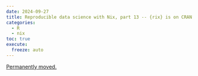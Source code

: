 ```yaml
---
date: 2024-09-27
title: Reproducible data science with Nix, part 13 -- {rix} is on CRAN!
categories:
  - R
  - nix
toc: true
execute:
  freeze: auto
---
```


[Permanently moved.](../../posts/2024-09-27-nix_part_13.qmd)
